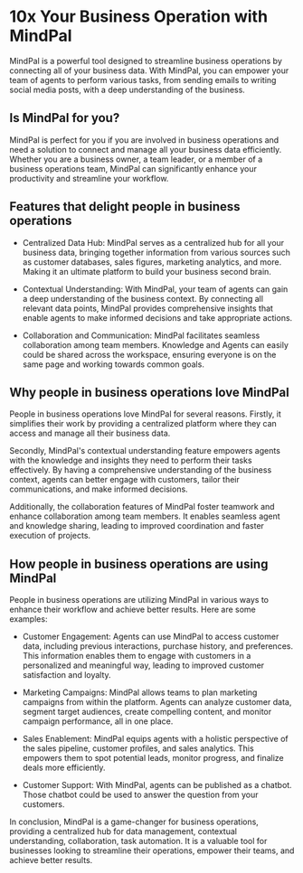 # 10x Your Business Operation with MindPal 

MindPal is a powerful tool designed to streamline business operations by connecting all of your business data. With MindPal, you can empower your team of agents to perform various tasks, from sending emails to writing social media posts, with a deep understanding of the business.

## Is MindPal for you?

MindPal is perfect for you if you are involved in business operations and need a solution to connect and manage all your business data efficiently. Whether you are a business owner, a team leader, or a member of a business operations team, MindPal can significantly enhance your productivity and streamline your workflow.

## Features that delight people in business operations

- Centralized Data Hub: MindPal serves as a centralized hub for all your business data, bringing together information from various sources such as customer databases, sales figures, marketing analytics, and more. Making it an ultimate platform to build your business second brain.

- Contextual Understanding: With MindPal, your team of agents can gain a deep understanding of the business context. By connecting all relevant data points, MindPal provides comprehensive insights that enable agents to make informed decisions and take appropriate actions.

- Collaboration and Communication: MindPal facilitates seamless collaboration among team members. Knowledge and Agents can easily could be shared across the workspace, ensuring everyone is on the same page and working towards common goals.

## Why people in business operations love MindPal

People in business operations love MindPal for several reasons. Firstly, it simplifies their work by providing a centralized platform where they can access and manage all their business data. 

Secondly, MindPal's contextual understanding feature empowers agents with the knowledge and insights they need to perform their tasks effectively. By having a comprehensive understanding of the business context, agents can better engage with customers, tailor their communications, and make informed decisions.

Additionally, the collaboration features of MindPal foster teamwork and enhance collaboration among team members. It enables seamless agent and knowledge sharing, leading to improved coordination and faster execution of projects.

## How people in business operations are using MindPal

People in business operations are utilizing MindPal in various ways to enhance their workflow and achieve better results. Here are some examples:

- Customer Engagement: Agents can use MindPal to access customer data, including previous interactions, purchase history, and preferences. This information enables them to engage with customers in a personalized and meaningful way, leading to improved customer satisfaction and loyalty.

- Marketing Campaigns: MindPal allows teams to plan marketing campaigns from within the platform. Agents can analyze customer data, segment target audiences, create compelling content, and monitor campaign performance, all in one place.

- Sales Enablement: MindPal equips agents with a holistic perspective of the sales pipeline, customer profiles, and sales analytics. This empowers them to spot potential leads, monitor progress, and finalize deals more efficiently.

- Customer Support: With MindPal, agents can be published as a chatbot. Those chatbot could be used to answer the question from your customers.

In conclusion, MindPal is a game-changer for business operations, providing a centralized hub for data management, contextual understanding, collaboration, task automation. It is a valuable tool for businesses looking to streamline their operations, empower their teams, and achieve better results.